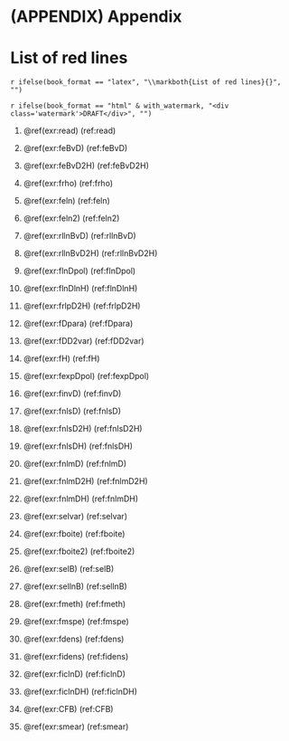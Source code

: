 

# (APPENDIX) Appendix {-}


# List of red lines {-}

`r ifelse(book_format == "latex", "\\markboth{List of red lines}{}", "")`

`r ifelse(book_format == "html" & with_watermark, "<div class='watermark'>DRAFT</div>", "")`

1. \@ref(exr:read) (ref:read) <!-- ch. 4 -->

1. \@ref(exr:feBvD) (ref:feBvD)

1. \@ref(exr:feBvD2H) (ref:feBvD2H)

1. \@ref(exr:frho) (ref:frho)

1. \@ref(exr:feln) (ref:feln)

1. \@ref(exr:feln2) (ref:feln2) <!-- ch. 5 -->

1. \@ref(exr:rllnBvD) (ref:rllnBvD)

1. \@ref(exr:rllnBvD2H) (ref:rllnBvD2H)

1. \@ref(exr:flnDpol) (ref:flnDpol)

1. \@ref(exr:flnDlnH) (ref:flnDlnH)

1. \@ref(exr:frlpD2H) (ref:frlpD2H)

1. \@ref(exr:fDpara) (ref:fDpara)

1. \@ref(exr:fDD2var) (ref:fDD2var)

1. \@ref(exr:fH) (ref:fH)

1. \@ref(exr:fexpDpol) (ref:fexpDpol)

1. \@ref(exr:finvD) (ref:finvD) <!-- 6.1 -->

1. \@ref(exr:fnlsD) (ref:fnlsD)

1. \@ref(exr:fnlsD2H) (ref:fnlsD2H)

1. \@ref(exr:fnlsDH) (ref:fnlsDH)

1. \@ref(exr:fnlmD) (ref:fnlmD)

1. \@ref(exr:fnlmD2H) (ref:fnlmD2H)

1. \@ref(exr:fnlmDH) (ref:fnlmDH) <!-- 6.2 -->

1. \@ref(exr:selvar) (ref:selvar)

1. \@ref(exr:fboite) (ref:fboite)

1. \@ref(exr:fboite2) (ref:fboite2)

1. \@ref(exr:selB) (ref:selB)

1. \@ref(exr:sellnB) (ref:sellnB)

1. \@ref(exr:fmeth) (ref:fmeth) <!-- 6.3 -->

1. \@ref(exr:fmspe) (ref:fmspe)

1. \@ref(exr:fdens) (ref:fdens)

1. \@ref(exr:fidens) (ref:fidens) <!-- 6.4 -->

1. \@ref(exr:ficlnD) (ref:ficlnD)

1. \@ref(exr:ficlnDH) (ref:ficlnDH)

1. \@ref(exr:CFB) (ref:CFB)

1. \@ref(exr:smear) (ref:smear) <!-- ch. 7 -->
